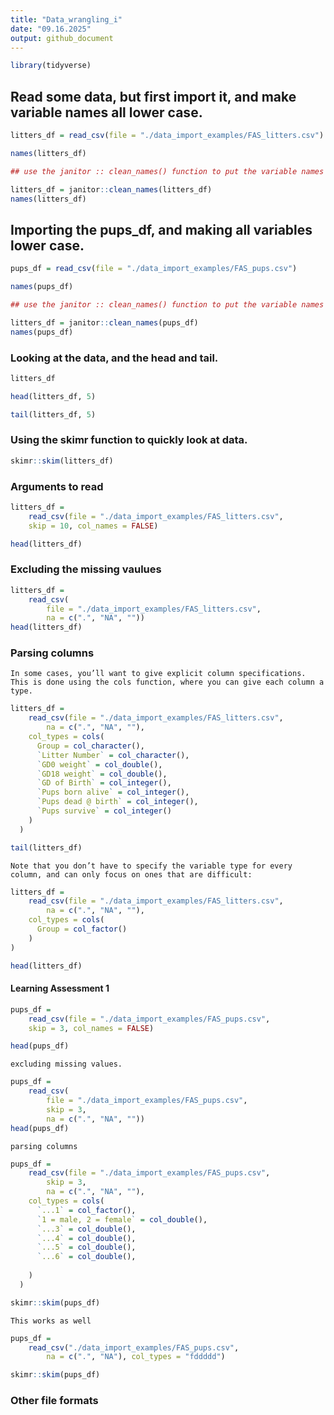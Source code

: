 ```yaml
---
title: "Data_wrangling_i"
date: "09.16.2025"
output: github_document
---
```


```r
library(tidyverse)
```

## Read some data, but first import it, and make variable names all lower case.

```r
litters_df = read_csv(file = "./data_import_examples/FAS_litters.csv")
```

```r
names(litters_df)

## use the janitor :: clean_names() function to put the variable names into snake lower case

litters_df = janitor::clean_names(litters_df)
names(litters_df)
```

## Importing the pups_df, and making all variables lower case.

```r
pups_df = read_csv(file = "./data_import_examples/FAS_pups.csv")

names(pups_df)

## use the janitor :: clean_names() function to put the variable names into snake lower case

litters_df = janitor::clean_names(pups_df)
names(pups_df)
```


### Looking at the data, and the head and tail.
```r
litters_df

head(litters_df, 5)

tail(litters_df, 5)
```


### Using the skimr function to quickly look at data.

```r
skimr::skim(litters_df)
```


### Arguments to read

```r
litters_df = 
    read_csv(file = "./data_import_examples/FAS_litters.csv",
    skip = 10, col_names = FALSE)

head(litters_df)
```


### Excluding the missing vaulues

```r
litters_df = 
    read_csv(
        file = "./data_import_examples/FAS_litters.csv",
        na = c(".", "NA", ""))
head(litters_df)
```

### Parsing columns

`In some cases, you’ll want to give explicit column specifications. This is done using the cols function, where you can give each column a type.`

```r
litters_df = 
    read_csv(file = "./data_import_examples/FAS_litters.csv",
        na = c(".", "NA", ""),
    col_types = cols(
      Group = col_character(),
      `Litter Number` = col_character(),
      `GD0 weight` = col_double(),
      `GD18 weight` = col_double(),
      `GD of Birth` = col_integer(),
      `Pups born alive` = col_integer(),
      `Pups dead @ birth` = col_integer(),
      `Pups survive` = col_integer()
    )
  )

tail(litters_df)
```

`Note that you don’t have to specify the variable type for every column, and can only focus on ones that are difficult:`

```r
litters_df = 
    read_csv(file = "./data_import_examples/FAS_litters.csv",
        na = c(".", "NA", ""),
    col_types = cols(
      Group = col_factor()
    )
)

head(litters_df)
```


#### Learning Assessment 1 

```r
pups_df = 
    read_csv(file = "./data_import_examples/FAS_pups.csv",
    skip = 3, col_names = FALSE)

head(pups_df)
```
 
 `excluding missing values.`
 
```r
pups_df = 
    read_csv(
        file = "./data_import_examples/FAS_pups.csv",
        skip = 3,
        na = c(".", "NA", ""))
head(pups_df)
```
 
 `parsing columns`
 
```r
pups_df = 
    read_csv(file = "./data_import_examples/FAS_pups.csv",
        skip = 3,
        na = c(".", "NA", ""),
    col_types = cols(
      `...1` = col_factor(),
      `1 = male, 2 = female` = col_double(),
      `...3` = col_double(),
      `...4` = col_double(),
      `...5` = col_double(),
      `...6` = col_double(),
      
    )
  )

skimr::skim(pups_df)
```
 
 `This works as well`
 
```r
pups_df = 
    read_csv("./data_import_examples/FAS_pups.csv",
        na = c(".", "NA"), col_types = "fddddd")

skimr::skim(pups_df)
```
 
 

### Other file formats


 